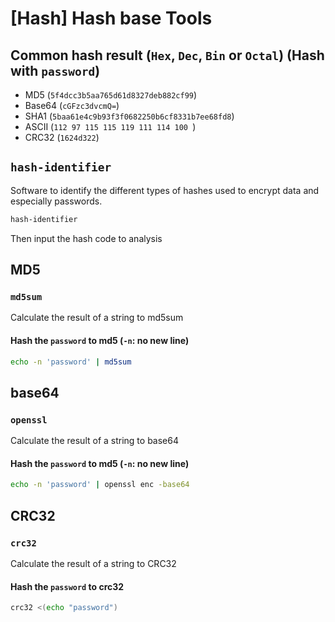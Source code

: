 # [Hash] Hash base Tools

## Common hash result (`Hex`, `Dec`, `Bin` or `Octal`) (Hash with `password`)
- MD5    (`5f4dcc3b5aa765d61d8327deb882cf99`)    
- Base64 (`cGFzc3dvcmQ=`)     
- SHA1   (`5baa61e4c9b93f3f0682250b6cf8331b7ee68fd8`)    
- ASCII  (`112 97 115 115 119 111 114 100 `)    
- CRC32  (`1624d322`)  

## `hash-identifier`
Software to identify the different types of hashes used to encrypt data and especially passwords.

```bash
hash-identifier
```
Then input the hash code to analysis

## MD5
### `md5sum`
Calculate the result of a string to md5sum

#### Hash the `password` to md5 (`-n`: no new line)  
```bash
echo -n 'password' | md5sum
```

## base64
### `openssl`
Calculate the result of a string to base64

#### Hash the `password` to md5 (`-n`: no new line)  
```bash
echo -n 'password' | openssl enc -base64
```

## CRC32
### `crc32`
Calculate the result of a string to CRC32

#### Hash the `password` to crc32 
```bash
crc32 <(echo "password")
```

